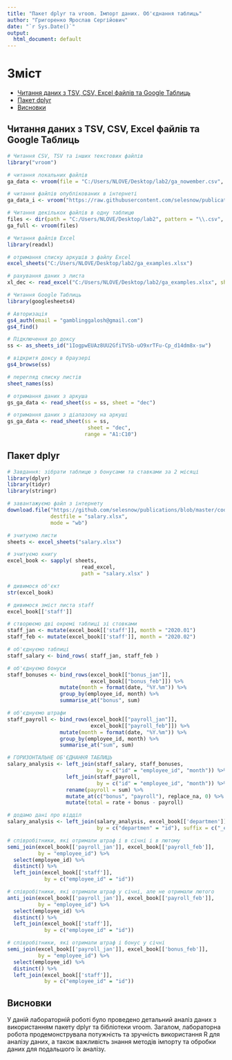 ```yaml
---
title: "Пакет dplyr та vroom. Імпорт даних. Об'єднання таблиць"
author: "Григоренко Ярослав Сергійович"
date: "`r Sys.Date()`"
output:
  html_document: default
---
```


# Зміст
- [Читання даних з TSV, CSV, Excel файлів та Google Таблиць](#читання-даних-з-tsv-csv-excel-файлів-та-google-таблиць)
- [Пакет dplyr](#пакет-dplyr)
- [Висновки](#висновки)

## Читання даних з TSV, CSV, Excel файлів та Google Таблиць
```r
# Читання CSV, TSV та інших текстових файлів
library("vroom")

# читання локальних файлів
ga_data <- vroom(file = "C:/Users/NLOVE/Desktop/lab2/ga_nowember.csv", delim = "/t")

# читання файлів опублікованих в інтернеті
ga_data_i <- vroom("https://raw.githubusercontent.com/selesnow/publications/master/data_example/russian_text_in_r/ga_nowember.csv")

# Читання декількох файлів в одну таблицю
files <- dir(path = "C:/Users/NLOVE/Desktop/lab2", pattern = "\\.csv", full.names = TRUE)
ga_full <- vroom(files)
```

```r
# Читання файлів Excel
library(readxl)

# отримання списку аркушів з файлу Excel
excel_sheets("C:/Users/NLOVE/Desktop/lab2/ga_examples.xlsx")

# рахування даних з листа
xl_dec <- read_excel("C:/Users/NLOVE/Desktop/lab2/ga_examples.xlsx", sheet = "dec")
```

```r
# Читання Google Таблиць
library(googlesheets4)

# Авторизація
gs4_auth(email = "gamblinggalosh@gmail.com")
gs4_find()

# Підключення до доксу
ss <- as_sheets_id("1IogpwEUAz8UU2GfiTVSb-uO9xrTFu-Cp_d14dm8x-sw")

# відкритя доксу в браузері
gs4_browse(ss)

# перегляд списку листів
sheet_names(ss)

# отримання даних з аркуша
gs_ga_data <- read_sheet(ss = ss, sheet = "dec")

# отримання даних з діапазону на аркуші                      
gs_ga_data <- read_sheet(ss = ss, 
                          sheet = "dec", 
                         range = "A1:C10")
```

## Пакет dplyr
```r
# Завдання: зібрати таблицю з бонусами та ставками за 2 місяці
library(dplyr)
library(tidyr)
library(stringr)
```

```r
# завантажуємо файл з інтернету
download.file("https://github.com/selesnow/publications/blob/master/code_example/from_excel_to_r/lesson_7/salary.xlsx?raw=true", 
              destfile = "salary.xlsx", 
              mode = "wb")

# зчитуємо листи
sheets <- excel_sheets("salary.xlsx")              

# зчитуємо книгу
excel_book <- sapply( sheets, 
                        read_excel, 
                        path = "salary.xlsx" )

# дивимося об'єкт
str(excel_book)                        

# дивимося зміст листа staff
excel_book[['staff']]

# створюємо дві окремі таблиці зі стовками
staff_jan <- mutate(excel_book[['staff']], month = "2020.01") 
staff_feb <- mutate(excel_book[['staff']], month = "2020.02")

# об'єднуємо таблиці
staff_salary <- bind_rows( staff_jan, staff_feb )

# об'єднуємо бонуси
staff_bonuses <- bind_rows(excel_book[["bonus_jan"]], 
                           excel_book[["bonus_feb"]]) %>%
                 mutate(month = format(date, "%Y.%m")) %>%
                 group_by(employee_id, month) %>%
                 summarise_at("bonus", sum)

# об'єднуємо штрафи
staff_payroll <- bind_rows(excel_book[["payroll_jan"]], 
                           excel_book[["payroll_feb"]]) %>%
                 mutate(month = format(date, "%Y.%m")) %>%
                 group_by(employee_id, month) %>%
                 summarise_at("sum", sum)                 

# ГОРИЗОНТАЛЬНЕ ОБ'ЄДНАННЯ ТАБЛИЦЬ
salary_analysis <- left_join(staff_salary, staff_bonuses, 
                             by = c("id" = "employee_id", "month")) %>%
                   left_join(staff_payroll,
                             by = c("id" = "employee_id", "month")) %>%
                   rename(payroll = sum) %>%
                   mutate_at(c("bonus", "payroll"), replace_na, 0) %>%
                   mutate(total = rate + bonus - payroll)                 

# додамо дані про відділ
salary_analysis <- left_join(salary_analysis, excel_book[['departmen']],
                             by = c("departmen" = "id"), suffix = c("_emploee", "_dep"))                   

# співробітники, які отримали штраф і в січні і в лютому
semi_join(excel_book[['payroll_jan']], excel_book[['payroll_feb']], 
          by = "employee_id") %>%
  select(employee_id) %>%
  distinct() %>%
  left_join(excel_book[['staff']], 
            by = c("employee_id" = "id"))                             

# співробітники, які отримали штраф у січні, але не отримали лютого
anti_join(excel_book[['payroll_jan']], excel_book[['payroll_feb']], 
          by = "employee_id") %>%
  select(employee_id) %>%
  distinct() %>%
  left_join(excel_book[['staff']], 
            by = c("employee_id" = "id"))            

# співробітники, які отримали штраф і бонус у січні
semi_join(excel_book[['payroll_jan']], excel_book[['bonus_feb']], 
          by = "employee_id") %>%
  select(employee_id) %>%
  distinct() %>%
  left_join(excel_book[['staff']], 
            by = c("employee_id" = "id"))            
```

## Висновки

У даній лабораторній роботі було проведено детальний аналіз даних з використанням пакету dplyr та бібліотеки vroom. Загалом, лабораторна робота продемонструвала потужність та зручність використання R для аналізу даних, а також важливість знання методів імпорту та обробки даних для подальшого їх аналізу.
